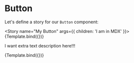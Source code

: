 
<Meta title="MDX/Button" component={Button} />


# Button

Let's define a story for our `Button` component:

<Story name="My Button" args={{ children: 'I am in MDX' }}>
  {Template.bind({})}
</Story>

<ArgsTable story="My Button" />

I want extra text description here!!!

<Canvas>
  <Story
    name="Secondary"
    args={{ children: 'MDX secondary', variant: 'secondary' }}
  >
    {Template.bind({})}
  </Story>
</Canvas>
